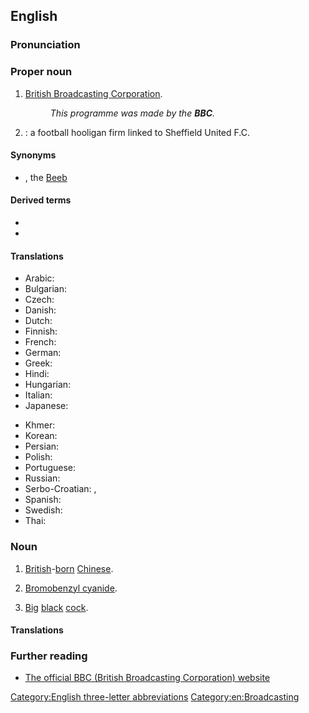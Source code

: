 {{also|ВВС}}
==English==
{{wikipedia|dab=BBC (disambiguation)|BBC}}

===Pronunciation===
{{IPA letters|lang=en|B|B|'C}}

===Proper noun===
{{en-proper noun}}

# {{lb|en|''usually preceded by'' "the"}} [[British Broadcasting Corporation]].
#: ''This programme was made by the '''BBC'''.''
# {{w|Blades Business Crew}}: a football hooligan firm linked to Sheffield United F.C.

====Synonyms====
* {{sense|British Broadcasting Corporation}} {{l|en|Auntie}} {{qualifier|nickname}}, the [[Beeb]] {{qualifier|nickname}}

====Derived terms====
* {{l|en|BBC English}}
* {{l|en|BBCesque}}

====Translations====
{{trans-top|British Broadcasting Corporation}}
* Arabic: {{t|ar|بِي بِي سِي|m}}
* Bulgarian: {{t|bg|Би Би Си́}}
* Czech: {{t+|cs|BBC|n}}
* Danish: {{t|da|BBC|c}}
* Dutch: {{t+|nl|BBC|f}}
* Finnish: {{t+|fi|BBC}}
* French: {{t+|fr|BBC|f}}
* German: {{t|de|BBC|f}}
* Greek: {{t|el|Μπι Μπι Σι}}
* Hindi: {{t|hi|बीबीसी|tr=bībīsī}}
* Hungarian: {{t+|hu|BBC}}
* Italian: {{t+|it|BBC|f}}
* Japanese: {{t|ja|ビー・ビー・シー|tr=bī bī shī}}
{{trans-mid}}
* Khmer: {{t|km|ប៊ីប៊ីស៊ី|tr=bii bii sii|sc=Khmr}}
* Korean: {{t|ko|비비시}}
* Persian: {{t|fa|بی‌بی‌سی|sc=fa-Arab}}
* Polish: {{t+|pl|BBC|n}}
* Portuguese: {{t+|pt|BBC|f}}
* Russian: {{t|ru|Би-би-си́|f}}
* Serbo-Croatian: {{t|sh|Би-би-си|m}}, {{t|sh|Bi-bi-si|m}}
* Spanish: {{t+|es|BBC|f}}
* Swedish: {{t+|sv|BBC|c}}
* Thai: {{t|th|บีบีซี|tr=bee-bee-see}}
{{trans-bottom}}

===Noun===
{{en-noun}}

# {{lb|en|UK}} [[British]]-[[born]] [[Chinese]].
# [[bromobenzyl cyanide#English|Bromobenzyl cyanide]].
# {{lb|en|US|slang|initialism|vulgar}} [[big|Big]] [[black]] [[cock]].

====Translations====
{{trans-top|British-born Chinese}}
{{trans-mid}}
{{trans-bottom}}

===Further reading===
* [http://www.bbc.co.uk The official BBC (British Broadcasting Corporation) website]

[[Category:English three-letter abbreviations]]
[[Category:en:Broadcasting]]